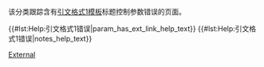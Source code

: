 {{polluted category}}
{{Tracking category}}
{{empty category}}

该分类跟踪含有[[WP:CS1|引文格式1模板]]标题控制参数错误的页面。


{{#lst:Help:引文格式1错误|param_has_ext_link_help_text}}
{{#lst:Help:引文格式1错误|notes_help_text}}
<!-- {{#lst:Help:引文格式1错误|references_help_text}} -->

{{Large category TOC 2}}
[[Category:引文格式1错误|External]]